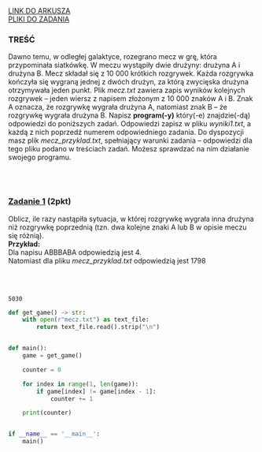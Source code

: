 
<div className="box_link"><a className="link  link_materials" target="_blank" href="https://arkusze.pl/maturalne/informatyka-2022-grudzien-probna-rozszerzona.pdf">LINK DO ARKUSZA</a>
<br/>
<a className="link  link_materials" href="https://arkusze.pl/maturalne/informatyka-2022-grudzien-probna-rozszerzona-zalaczniki.zip"> PLIKI DO ZADANIA</a>

<br/>
</div>

### TREŚĆ
Dawno temu, w odległej galaktyce, rozegrano mecz w grę, która przypominała siatkówkę.
W meczu wystąpiły dwie drużyny: drużyna A i drużyna B. Mecz składał się z 10 000 krótkich
rozgrywek. Każda rozgrywka kończyła się wygraną jednej z dwóch drużyn, za którą
zwycięska drużyna otrzymywała jeden punkt.
Plik <i>mecz.txt</i> zawiera zapis wyników kolejnych rozgrywek – jeden wiersz z napisem
złożonym z 10 000 znaków A i B. Znak A oznacza, że rozgrywkę wygrała drużyna A,
natomiast znak B – że rozgrywkę wygrała drużyna B.
Napisz <b>program(-y)</b> który(-e) znajdzie(-dą) odpowiedzi do poniższych zadań. Odpowiedzi
zapisz w pliku <i>wyniki1.txt</i>, a każdą z nich poprzedź numerem odpowiedniego zadania.
Do dyspozycji masz plik <i>mecz_przyklad.txt</i>, spełniający warunki zadania – odpowiedzi
dla tego pliku podano w treściach zadań. Możesz sprawdzać na nim działanie swojego
programu.

<br/><br/>

### <u>Zadanie 1</u> (2pkt)

Oblicz, ile razy nastąpiła sytuacja, w której rozgrywkę wygrała inna drużyna niż rozgrywkę
poprzednią (tzn. dwa kolejne znaki A lub B w opisie meczu się różnią).<br/>
<b>Przykład:<br/></b> Dla napisu ABBBABA odpowiedzią jest 4.<br/>
Natomiast dla pliku <i>mecz_przyklad.txt</i> odpowiedzią jest 1798

<br/>
<br/>
<Dropdown title="ODPOWIEDŹ">

```text
5030
```
</Dropdown>




<Dropdown title="PRZYKŁADOWE ROZWIĄZANIE - PYTHON">

```python
def get_game() -> str:
    with open(r"mecz.txt") as text_file:
        return text_file.read().strip("\n")


def main():
    game = get_game()

    counter = 0

    for index in range(1, len(game)):
        if game[index] != game[index - 1]:
            counter += 1

    print(counter)


if __name__ == '__main__':
    main()

```
</Dropdown>
